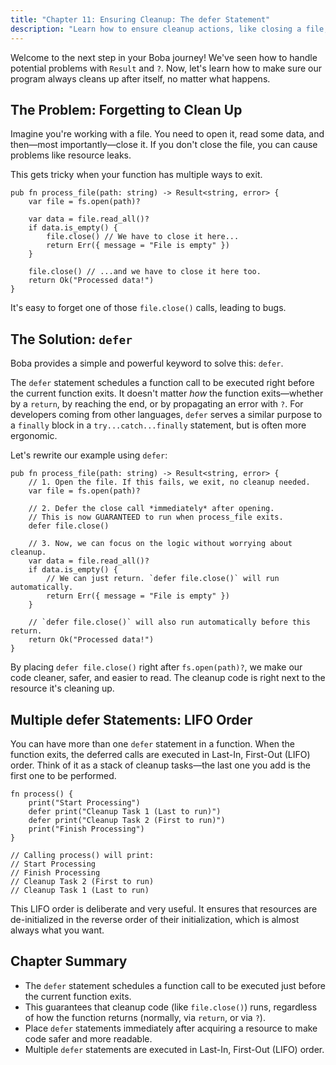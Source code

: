 ```yaml
---
title: "Chapter 11: Ensuring Cleanup: The defer Statement"
description: "Learn how to ensure cleanup actions, like closing a file, are always executed using the `defer` statement."
---
```


Welcome to the next step in your Boba journey! We've seen how to handle potential problems with `Result` and `?`. Now, let's learn how to make sure our program always cleans up after itself, no matter what happens.

## The Problem: Forgetting to Clean Up

Imagine you're working with a file. You need to open it, read some data, and then—most importantly—close it. If you don't close the file, you can cause problems like resource leaks.

This gets tricky when your function has multiple ways to exit.

```boba
pub fn process_file(path: string) -> Result<string, error> {
    var file = fs.open(path)?

    var data = file.read_all()?
    if data.is_empty() {
        file.close() // We have to close it here...
        return Err({ message = "File is empty" })
    }

    file.close() // ...and we have to close it here too.
    return Ok("Processed data!")
}
```

It's easy to forget one of those `file.close()` calls, leading to bugs.

## The Solution: `defer`

Boba provides a simple and powerful keyword to solve this: `defer`.

The `defer` statement schedules a function call to be executed right before the current function exits. It doesn't matter *how* the function exits—whether by a `return`, by reaching the end, or by propagating an error with `?`. For developers coming from other languages, `defer` serves a similar purpose to a `finally` block in a `try...catch...finally` statement, but is often more ergonomic.

Let's rewrite our example using `defer`:

```boba
pub fn process_file(path: string) -> Result<string, error> {
    // 1. Open the file. If this fails, we exit, no cleanup needed.
    var file = fs.open(path)?

    // 2. Defer the close call *immediately* after opening.
    // This is now GUARANTEED to run when process_file exits.
    defer file.close()

    // 3. Now, we can focus on the logic without worrying about cleanup.
    var data = file.read_all()?
    if data.is_empty() {
        // We can just return. `defer file.close()` will run automatically.
        return Err({ message = "File is empty" })
    }

    // `defer file.close()` will also run automatically before this return.
    return Ok("Processed data!")
}
```

By placing `defer file.close()` right after `fs.open(path)?`, we make our code cleaner, safer, and easier to read. The cleanup code is right next to the resource it's cleaning up.

## Multiple defer Statements: LIFO Order

You can have more than one `defer` statement in a function. When the function exits, the deferred calls are executed in Last-In, First-Out (LIFO) order. Think of it as a stack of cleanup tasks—the last one you add is the first one to be performed.
```boba
fn process() {
    print("Start Processing")
    defer print("Cleanup Task 1 (Last to run)")
    defer print("Cleanup Task 2 (First to run)")
    print("Finish Processing")
}

// Calling process() will print:
// Start Processing
// Finish Processing
// Cleanup Task 2 (First to run)
// Cleanup Task 1 (Last to run)
```
This LIFO order is deliberate and very useful. It ensures that resources are de-initialized in the reverse order of their initialization, which is almost always what you want.

## Chapter Summary

- The `defer` statement schedules a function call to be executed just before the current function exits.
- This guarantees that cleanup code (like `file.close()`) runs, regardless of how the function returns (normally, via `return`, or via `?`).
- Place `defer` statements immediately after acquiring a resource to make code safer and more readable.
- Multiple `defer` statements are executed in Last-In, First-Out (LIFO) order.